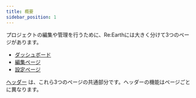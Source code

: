 ```yaml
---
title: 概要
sidebar_position: 1
---
```


プロジェクトの編集や管理を行うために、Re:Earthには大きく分けて3つのページがあります。
- [ダッシュボード](/user-manual/getting-started/understanding-reearth-ui/Dashboard)
- [編集ページ](/user-manual/getting-started/understanding-reearth-ui/editor)
- [設定ページ](/user-manual/getting-started/understanding-reearth-ui/setting-page)

[ヘッダー](/user-manual/getting-started/understanding-reearth-ui/header) は、これら3つのページの共通部分です。ヘッダーの機能はページごとに異なります。
